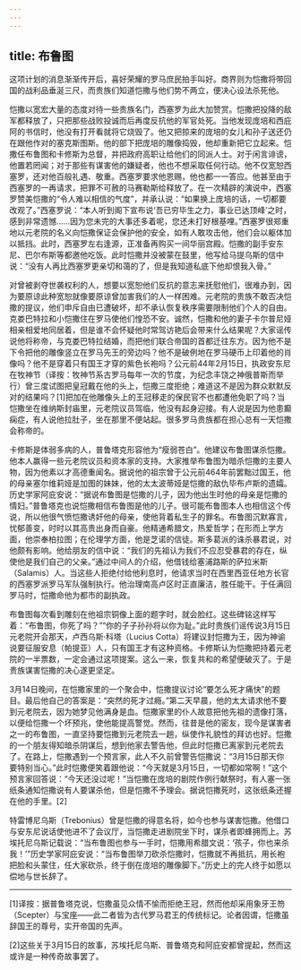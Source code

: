 ```yaml
---
---
---
```

title: 布鲁图
---




这项计划的消息渐渐传开后，喜好荣耀的罗马庶民拍手叫好。商界则为恺撒将带回国的战利品垂涎三尺，而贵族们知道恺撒与他们势不两立，便决心设法杀死他。

恺撒以宽宏大量的态度对待一些贵族名门，西塞罗为此大加赞赏。恺撒把投降的敌军都释放了，只把那些战败投诚而后再度反抗他的军官处死。当他发现庞培和西庇阿的书信时，他没有打开看就将它烧毁了。他又把掠来的庞培的女儿和孙子送还仍在跟他作对的塞克斯图斯。他的部下把庞培的雕像捣毁，他却重新把它立起来。恺撒任布鲁图和卡修斯为总督，并把政府高职让给他们的同派人士。对于闲言诽谤，他置若罔闻；对于那些有谋害他的嫌疑者，他也不想采取任何行动。他不仅宽恕西塞罗，还对他百般礼遇、敬重。西塞罗要求他恩赐，他也都一一答应。他甚至由于西塞罗的一再请求，把罪不可赦的马赛勒斯给释放了。在一次精辟的演说中，西塞罗赞美恺撒的“令人难以相信的气度”，并承认说：“如果换上庞培的话，一切都要改观了。”西塞罗说：“本人听到阁下宣布说‘吾已穷毕生之力，事业已达顶峰’之时，感到非常遗憾……因为您未完的大事还多着呢，您还未打好根基哩。”西塞罗很郑重地以元老院的名义向恺撒保证会保护他的安全，如有人敢攻击他，他们会以躯体加以抵挡。此时，西塞罗左右逢源，正准备再购买一间华丽宫殿。恺撒的副手安东尼、巴尔布斯等都邀他吃饭。此时恺撒并没被蒙在鼓里，他写给马提乌斯的信中说：“没有人再比西塞罗更亲切和蔼的了，但是我知道私底下他却恨我入骨。”

对曾被剥夺世袭权利的人，想要以宽恕他们反抗的意志来抚慰他们，很难办到，因为要原谅此种宽恕就像要原谅曾加害我们的人一样困难。元老院的贵族不敢否决恺撒的提议，他们申斥自由已遭破坏，却不承认恢复秩序需要限制他们个人的自由。克娄巴特拉和小恺撒住在罗马使他们惶恐不安。诚然，恺撒和他的妻子卡尔普尼娅相亲相爱地同居着，但是谁不会怀疑他时常驾访艳后会带来什么结果呢？大家谣传说他将称帝，与克娄巴特拉结婚，而把他们联合帝国的首都迁往东方。因为他不是下令把他的雕像竖立在罗马先王的旁边吗？他不是破例地在罗马硬币上印着他的肖像吗？他不是穿着只有国王才穿的紫色长袍吗？公元前44年2月15日，执政安东尼在牧神节（译按：牧神节系古罗马每年一次的节度，为纪念丰饶之神俄普斯而举行）曾三度试图把皇冠戴在他的头上，恺撒三度拒绝；难道这不是因为群众默默反对的结果吗？[1]把加在他雕像头上的王冠移走的保民官不也都遭他免职了吗？当恺撒坐在维纳斯封庙里，元老院议员驾临，他没有起身迎接。有人说是因为他患癫痫症，有人说他拉肚子，坐在那里不便站起。很多罗马贵族都在担心总有一天恺撒会称帝的。

卡修斯是体弱多病的人，普鲁塔克形容他为“瘦弱苍白”。他建议布鲁图谋杀恺撒。他本人赢得一些元老院议员和资本家的支持。大家推举布鲁图为暗杀恺撒的主要人物，因为他素以才高德重闻名。据说他的祖宗曾于公元前464年前罢黜过国王，他的母亲塞尔维莉娅是加图的妹妹，他的太太波蒂娅是恺撒的敌仇毕布卢斯的遗孀。历史学家阿庇安说：“据说布鲁图是恺撒的儿子，因为他出生时他的母亲是恺撒的情妇。”普鲁塔克也说恺撒相信布鲁图是他的儿子。很可能布鲁图本人也相信这个传说，所以他很气愤恺撒诱奸他的母亲，使他背着私生子的罪名。布鲁图沉默寡言，忧郁善变，时时以其高贵出身而自豪。他精通希腊文，热爱哲学；在形而上学方面，他崇奉柏拉图；在伦理学方面，他是芝诺的信徒。斯多葛派的诛杀暴君说，对他颇有影响。他给朋友的信中说：“我们的先祖认为我们不应忍受暴君的存在，纵使他是我们自己的父亲。”通过中间人的介绍，他借钱给塞浦路斯的萨拉米斯（Salamis）人。当这些人拒绝付给他利息时，他请求当时在西里西亚任地方长官的西塞罗派罗马军队强制执行。他治理南高卢区时正直廉洁，胜任能干。于任满回罗马时，恺撒命他为都市的副执政。

布鲁图每次看到雕刻在他祖宗铜像上面的题字时，就会脸红。这些碑铭这样写着：“布鲁图，你死了吗？”“你的子子孙孙将以你为耻。”此时贵族们谣传说3月15日元老院开会那天，卢西乌斯·科塔（Lucius Cotta）将建议封恺撒为王，因为神谕说要征服安息（帕提亚）人，只有国王才有这种资格。卡修斯认为恺撒把持着元老院的一半票数，一定会通过这项提案。这么一来，恢复共和的希望便破灭了。于是贵族谋害恺撒的决心遂更坚定。

3月14日晚间，在恺撒家里的一个聚会中，恺撒提议讨论“要怎么死才痛快”的题目。最后他自己的答案是：“突然的死才过瘾。”第二天早晨，他的太太请求他不要到元老院去，因为她梦见他满身是血。恺撒家里的仆人故意把他先祖的遗像打落，以便给恺撒一个坏预兆，使他能提高警觉。然而，往昔是他的密友，现今是谋害者之一的布鲁图，一直坚持要恺撒到元老院去一趟，纵使作礼貌性的拜访也好。恺撒的一个朋友得知暗杀阴谋后，想到他家去警告他，但此时恺撒已离家到元老院去了。在路上，恺撒遇到一个预言家，此人不久前曾警告恺撒说：“3月15日那天你要特别当心。”此时恺撒便笑着跟他说：“今天就是3月15日，一切都如常啊！”这个预言家回答说：“今天还没过呢！”当恺撒在庞培的剧院作例行献祭时，有人塞一张纸条通知恺撒说有人要谋杀他，但是恺撒不予理会。据说恺撒死时，这张纸条还握在他的手里。[2]

特雷博尼乌斯（Trebonius）曾是恺撒的得意名将，如今也参与谋害恺撒。他借口与安东尼说话使他进不了会议厅，当恺撒走进剧院坐下时，谋杀者即蜂拥而上。苏埃托尼乌斯记载说：“当布鲁图也参与一手时，恺撒用希腊文说：‘孩子，你也来杀我！’”历史学家阿庇安说：“当布鲁图举刀砍杀恺撒时，恺撒就不再抵抗，用长袍把脸和头蒙住，任大家砍杀，终于倒在庞培的雕像脚下。”历史上的完人终于如愿以偿地与世长辞了。



* * *



[1]译按：据普鲁塔克说，恺撒虽见众情不愉而拒绝王冠，然而他却采用象牙王笏（Scepter）与宝座——此二者皆为古代罗马君王的传统标记。论者因谓，恺撒虽辞国王的尊号，实开帝国的先声。

[2]这些关于3月15日的故事，苏埃托尼乌斯、普鲁塔克和阿庇安都曾提起，然而这或许是一种传奇故事罢了。